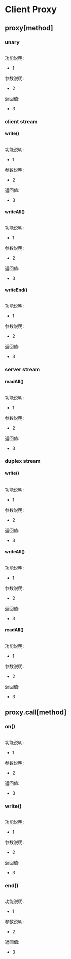 # Client Proxy

## proxy[method]

### unary

```js

```

功能说明:
- 1

参数说明:
- 2

返回值:
- 3

### client stream

#### write()

```js

```

功能说明:
- 1

参数说明:
- 2

返回值:
- 3

#### writeAll()

```js

```

功能说明:
- 1

参数说明:
- 2

返回值:
- 3

#### writeEnd()

```js

```

功能说明:
- 1

参数说明:
- 2

返回值:
- 3

### server stream

#### readAll()

```js

```

功能说明:
- 1

参数说明:
- 2

返回值:
- 3

### duplex stream

#### write()

```js

```

功能说明:
- 1

参数说明:
- 2

返回值:
- 3

#### writeAll()

```js

```

功能说明:
- 1

参数说明:
- 2

返回值:
- 3

#### readAll()

```js

```

功能说明:
- 1

参数说明:
- 2

返回值:
- 3


## proxy.call[method]


### on()

```js

```

功能说明:
- 1

参数说明:
- 2

返回值:
- 3

### write()

```js

```

功能说明:
- 1

参数说明:
- 2

返回值:
- 3

### end()

```js

```

功能说明:
- 1

参数说明:
- 2

返回值:
- 3
